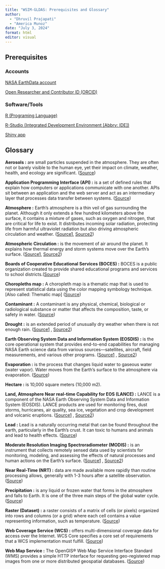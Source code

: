 ```yaml
---
title: "WSIM-GLDAS: Prerequisites and Glossary"
author: 
  - "Dhruvil Prajapati"
  - "America Munoz"
date: "July 3, 2024"
format: html
editor: visual
---
```


## Prerequisites

### Accounts

[NASA EarthData account](https://urs.earthdata.nasa.gov/users/new)

[Open Researcher and Contributor ID (ORCID)](https://orcid.org/)

### Software/Tools

[R (Programing Language)](https://cran.rstudio.com/)

[R-Studio (Integrated Development Environment \[Abbrv: IDE\])](https://posit.co/download/rstudio-desktop/)

[Shiny app](https://shiny.posit.co/)

## Glossary

**Aerosols :** are small particles suspended in the atmosphere. They are often not or barely visible to the human eye, yet their impact on climate, weather, health, and ecology are significant. ([Source](https://earth.gsfc.nasa.gov/climate/data/deep-blue/aerosols#:~:text=Sea%20spray%2C%20mineral%20dust%2C%20smoke,from%20volcanoes%20or%20industrial%20emissions))

**Application Programming Interface (API) :** is a set of defined rules that explain how computers or applications communicate with one another. APIs sit between an application and the web server and act as an intermediary layer that processes data transfer between systems. ([Source](https://www.earthdata.nasa.gov/technology/application-programming-interface-api))

**Atmosphere :** Earth’s atmosphere is a thin veil of gas surrounding the planet. Although it only extends a few hundred kilometers above the surface, it contains a mixture of gases, such as oxygen and nitrogen, that are critical for life to exist. It distributes incoming solar radiation, protecting life from harmful ultraviolet radiation but also driving atmospheric circulation and weather. ([Source1](https://www.earthdata.nasa.gov/topics/atmosphere), [Source2](https://scied.ucar.edu/learning-zone/atmosphere/what-is-atmosphere))

**Atmospheric Circulation :** is the movement of air around the planet. It explains how thermal energy and storm systems move over the Earth's surface. ([Source1](https://www.noaa.gov/jetstream/global/global-atmospheric-circulations#:~:text=Global%20Atmospheric%20Circulation%20is%20the,global%20circulation%20would%20be%20simple), [Source2](https://ugc.berkeley.edu/background-content/atmospheric-circulation/#heading1))

**Boards of Cooperative Educational Services (BOCES) :** BOCES is a public organization created to provide shared educational programs and services to school districts.([Source](https://www.boces.org/about-boces/))

**Choropleths map :** A choropleth map is a thematic map that is used to represent statistical data using the color mapping symbology technique. \[Also called: Thematic map\] ([Source](https://www.oxfordreference.com/display/10.1093/acref/9780199599868.001.0001/acref-9780199599868-e-207))

**Contaminant :** A contaminant is any physical, chemical, biological or radiological substance or matter that affects the composition, taste, or safety in water. ([Source](https://www.epa.gov/ccl/definition-contaminant))

**Drought :** is an extended period of unusually dry weather when there is not enough rain. ([Source1](https://education.nationalgeographic.org/resource/understanding-droughts/) , [Source2](https://www.ncei.noaa.gov/access/monitoring/dyk/drought-definition))

**Earth Observing System Data and Information System (EOSDIS) :** is the core operational system that provides end-to-end capabilities for managing NASA Earth science data from various sources—satellites, aircraft, field measurements, and various other programs. ([Source1](https://www.earthdata.nasa.gov/eosdis) , [Source2](https://www.earthdata.nasa.gov/esds/esds-highlights/nasa-earth-science-data-systems-program-highlights-2019))

**Evaporation :** is the process that changes liquid water to gaseous water (water vapor). Water moves from the Earth’s surface to the atmosphere via evaporation. ([Source](https://www.usgs.gov/special-topics/water-science-school/science/evaporation-and-water-cycle))

**Hectare :** is 10,000 square meters (10,000 m2).

**Land, Atmosphere Near real-time Capability for EOS (LANCE) :** LANCE is a component of the NASA Earth Observing System Data and Information System (EOSDIS). LANCE products are used for monitoring fires, dust storms, hurricanes, air quality, sea ice, vegetation and crop development and volcanic eruptions. ([Source1](https://www.earthdata.nasa.gov/learn/find-data/near-real-time/lance) , [Source2](https://www.earthdata.nasa.gov/s3fs-public/2023-03/LANCE_OnePager_2022_Prnt-Web.pdf?VersionId=nYtCSs6zuVJ5FZL6LRzBhgF4qLYqal49))

**Lead :** Lead is a naturally occurring metal that can be found throughout the earth, particularly in the Earth's crust. It can toxic to humans and animals and lead to health effects. ([Source](https://www.epa.gov/lead/learn-about-lead))

**Moderate Resolution Imaging Spectroradiometer (MODIS) :** is an instrument that collects remotely sensed data used by scientists for monitoring, modeling, and assessing the effects of natural processes and human actions on the Earth’s surface. ([Source1](https://pubs.usgs.gov/fs/2008/3061/pdf/fs2008-3061.pdf) , [Source2](https://modis.gsfc.nasa.gov/about/))

**Near Real-Time (NRT) :** data are made available more rapidly than routine processing allows, generally with 1-3 hours after a satellite observation. ([Source](https://www.earthdata.nasa.gov/technology/near-real-time-data-nrt#:~:text=Near%20real-time%20NRT,hours%20after%20a%20satellite%20observation))

**Precipitation :** is any liquid or frozen water that forms in the atmosphere and falls to Earth. It is one of the three main steps of the global water cycle. ([Source](https://education.nationalgeographic.org/resource/precipitation/))

**Raster (Dataset) :** a raster consists of a matrix of cells (or pixels) organized into rows and columns (or a grid) where each cell contains a value representing information, such as temperature. ([Source](https://desktop.arcgis.com/en/arcmap/latest/manage-data/raster-and-images/what-is-raster-data.htm#GUID-CBED6408-2437-4554-A3E1-F0FDC4AFBD63))

**Web Coverage Service (WCS) :** offers multi-dimensional coverage data for access over the Internet. WCS Core specifies a core set of requirements that a WCS implementation must fulfill. ([Source](https://www.ogc.org/standard/wcs/#:~:text=A%20Web%20Coverage%20Service%20WCS,a%20WCS%20implementation%20must%20fulfill))

**Web Map Service :** The OpenGIS® Web Map Service Interface Standard (WMS) provides a simple HTTP interface for requesting geo-registered map images from one or more distributed geospatial databases. ([Source](https://www.ogc.org/standard/wms/))
